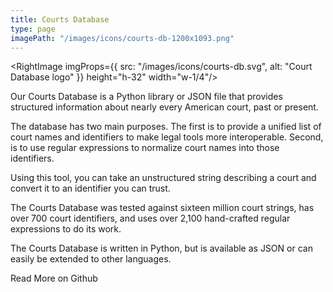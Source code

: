 ```yaml
---
title: Courts Database
type: page
imagePath: "/images/icons/courts-db-1200x1093.png"
---
```


<RightImage imgProps={{
  src: "/images/icons/courts-db.svg",
  alt: "Court Database logo"
}} height="h-32" width="w-1/4"/>

<p className="lead">Our Courts Database is a Python library or JSON file that provides structured information about nearly every American court, past or present.</p>

The database has two main purposes. The first is to provide a unified list of court names and identifiers to make legal tools more interoperable. Second, is to use regular expressions to normalize court names into those identifiers.

Using this tool, you can take an unstructured string describing a court and convert it to an identifier you can trust.

The Courts Database was tested against sixteen million court strings, has over 700 court identifiers, and uses over 2,100 hand-crafted regular expressions to do its work.

The Courts Database is written in Python, but is available as JSON or can easily be extended to other languages.

<div className="text-center">
  <PurpleButton href="https://github.com/freelawproject/courts-db" size="lg">Read More on Github</PurpleButton>
</div>
